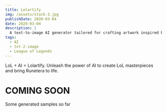 ```yaml
---
title: Lolartify
img: /assets/stock-3.jpg
publishDate: 2020-03-04
date: 2020-03-04
description: |
  A text-to-image AI generator tailored for crafting artwork inspired by the League of Legends universe.
tags:
  - AI
  - txt-2-image
  - League of Legends
---
```


LoL + AI = Lolartify. Unleash the power of AI to create LoL masterpieces and bring Runetera to life.

<h1>COMING SOON</h1>

Some generated samples so far

<Slideshow />
